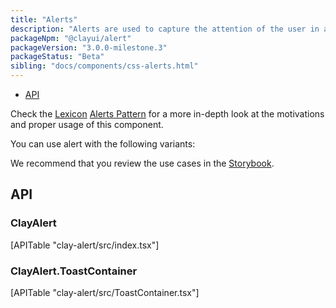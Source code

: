 ```yaml
---
title: "Alerts"
description: "Alerts are used to capture the attention of the user in an intrusive way."
packageNpm: "@clayui/alert"
packageVersion: "3.0.0-milestone.3"
packageStatus: "Beta"
sibling: "docs/components/css-alerts.html"
---
```



<div class="nav-toc-absolute">
<div class="nav-toc">

- [API](#api)

</div>
</div>

<div class="clay-site-alert alert alert-info">
	Check the <a href="https://liferay.design/lexicon/">Lexicon</a> <a href="https://liferay.design/lexicon/core-components/alerts/">Alerts Pattern</a> for a more in-depth look at the motivations and proper usage of this component.
</div>

You can use alert with the following variants:

<Alert />

We recommend that you review the use cases in the <a href="https://storybook-clayui.netlify.com/?path=/story/clayalert--default">Storybook</a>.

## API

### ClayAlert

<div>
	[APITable "clay-alert/src/index.tsx"]
</div>

### ClayAlert.ToastContainer

<div>
	[APITable "clay-alert/src/ToastContainer.tsx"]
</div>
